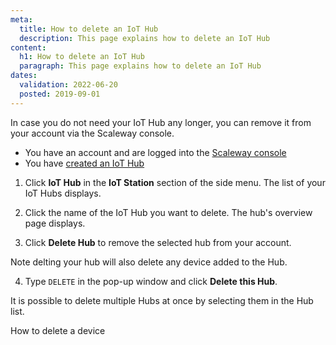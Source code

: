 ```yaml
---
meta:
  title: How to delete an IoT Hub
  description: This page explains how to delete an IoT Hub
content:
  h1: How to delete an IoT Hub
  paragraph: This page explains how to delete an IoT Hub
dates:
  validation: 2022-06-20
  posted: 2019-09-01
---
```


In case you do not need your IoT Hub any longer, you can remove it from your account via the Scaleway console. 

<Message type="requirement">

- You have an account and are logged into the [Scaleway console](https://console.scaleway.com)
- You have [created an IoT Hub](/iot/iot-hub/how-to/create-hub)

</Message>

1. Click **IoT Hub** in the **IoT Station** section of the side menu. The list of your IoT Hubs displays.

2. Click the name of the IoT Hub you want to delete. The hub's overview page displays. 

3. Click **Delete Hub** to remove the selected hub from your account. 
  <Lightbox src="assets/scaleway-iothub_delete.webp" alt="" />
  <Message type="important">

  Note delting your hub will also delete any device added to the Hub.

  </Message>

4. Type `DELETE` in the pop-up window and click **Delete this Hub**.

  <Message type="tip">

  It is possible to delete multiple Hubs at once by selecting them in the Hub list.

  </Message>

<Navigation title="See Also">
  <PreviousButton to="/iot/iot-hub/how-to/delete-device/">How to delete a device</PreviousButton>
</Navigation>
